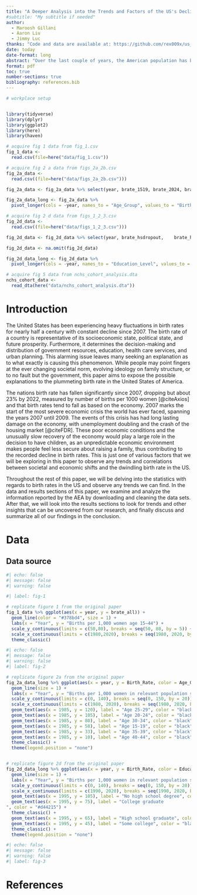 ```yaml
---
title: "A Deeper Analysis into the Trends and Factors of the US's Declining Birth Rates"
#subtitle: "My subtitle if needed"
author: 
  - Maroosh Gillani
  - Aaron Liu
  - Jimmy Luc
thanks: "Code and data are available at: https://github.com/rex009x/us_birth_rates/tree/master/data . A replication of various aspects in this paper are available at: LINK ."
date: today
date-format: long
abstract: "Over the last couple of years, the American population has been witnessing a steady decline in their birth rates, as suggested by [@citeOriginalReplication]'s data from the American Economic Association. Through the analysis of multiple different factors, such as age and education, we notice a continual decline in birth rate starting from the year 2007. We explore how different social, cultural, and economic effects play a part in this worrying trend. This report sheds light on how the societal trends in the recent years have affected the American citizens in the last few decades, and how these patterns have played a part in this downward trend as people adapt to them."
format: pdf
toc: true
number-sections: true
bibliography: references.bib
---
```

```r
# workplace setup


library(tidyverse)
library(dplyr)
library(ggplot2)
library(here)
library(haven)

# acquire fig 1 data from fig_1.csv
fig_1_data <- 
  read.csv(file=here("data/fig_1.csv"))

# acquire fig 2 a data from figs_2a_2b.csv
fig_2a_data <-
  read.csv((file=here("data/figs_2a_2b.csv")))

fig_2a_data <- fig_2a_data %>% select(year, brate_1519, brate_2024, brate_2529, brate_3034, brate_3539, brate_4044)

fig_2a_data_long <- fig_2a_data %>%
  pivot_longer(cols = -year, names_to = "Age_Group", values_to = "Birth_Rate")

# acquire fig 2 d data from figs_1_2_3.csv
fig_2d_data <-
  read.csv((file=here("data/figs_1_2_3.csv")))

fig_2d_data <- fig_2d_data %>% select(year, brate_hsdropout,	brate_hsgrad,	brate_somecol,	brate_colgrad)

fig_2d_data <- na.omit(fig_2d_data)

fig_2d_data_long <- fig_2d_data %>%
  pivot_longer(cols = -year, names_to = "Education_Level", values_to = "Birth_Rate")

# acquire fig 5 data from nchs_cohort_analysis.dta
nchs_cohort_data <- 
  read_dta(here("data/nchs_cohort_analysis.dta"))
```

\newpage
# Introduction

The United States has been experiencing heavy fluctuations in birth rates for nearly half a century with constant decline since 2007. The birth rate of a country is representative of its socioeconomic state, political state, and future prosperity. Furthermore, it determines the decision-making and distribution of government resources, education, health care services, and urban planning. This alarming issue leaves many seeking an explanation as to what exactly is causing this phenomenon. While people may point fingers at the ever changing societal norm, evolving ideology on family structure, or to no fault but the government, this paper aims to expose the possible explanations to the plummeting birth rate in the United States of America.

The nations birth rate has fallen significantly since 2007, dropping but about 23% by 2022, measured by number of births per 1000 women [@citeAxios] and that birth rates tend to fall as based on the economy. 2007 marks the start of the most severe economic crisis the world has ever faced, spanning the years 2007 until 2009. The events of this crisis has had long lasting damage on the economy, with unemployment doubling and the crash of the housing market [@citeFDR]. These poor economic conditions and the unusually slow recovery of the economy would play a large role in the decision to have children, as an unpredictable economic environment makes people feel less secure about raising a family, thus contributing to the recorded decline in birth rates. This is just one of various factors that we will be exploring in this paper to observe any trends and correlations between societal and economic shifts and the dwindling birth rate in the US.

Throughout the rest of this paper, we will be delving into the statistics with regards to birth rates in the US and observe any trends we can find. In the data and results sections of this paper, we examine and analyze the information reported by the AEA by downloading and cleaning the data sets. After that, we will look into the results sections to look for trends and other insights that can be uncovered from our research, and finally discuss and summarize all of our findings in the conclusion.

# Data

## Data source


```r
#| echo: false
#| message: false
#| warning: false

#| label: fig-1

# replicate figure 1 from the original paper
fig_1_data %>% ggplot(aes(x = year, y = brate_all)) +
  geom_line(color = "#378bd4", size = 1) +
  labs(x = "Year", y = "Births per 1,000 women age 15–44") +
  scale_y_continuous(limits = c(50,80), breaks = seq(50, 80, by = 5)) +
  scale_x_continuous(limits = c(1980,2020), breaks = seq(1980, 2020, by = 5)) +
  theme_classic()
```

```r
#| echo: false
#| message: false
#| warning: false
#| label: fig-2

# replicate figure 2a from the original paper
fig_2a_data_long %>% ggplot(aes(x = year, y = Birth_Rate, color = Age_Group)) +
  geom_line(size = 1) +
  labs(x = "Year", y = "Births per 1,000 women in relevant population subgroup", color = "Age Group", caption = "Five-year age group") +
  scale_y_continuous(limits = c(0, 140), breaks = seq(0, 150, by = 20)) +
  scale_x_continuous(limits = c(1980, 2020), breaks = seq(1980, 2020, by = 5)) +
  geom_text(aes(x = 1985, y = 120), label = "Age 25-29", color = "black") +
  geom_text(aes(x = 1985, y = 105), label = "Age 20-24", color = "black") +
  geom_text(aes(x = 1985, y = 80), label = "Age 30-34", color = "black") +
  geom_text(aes(x = 1985, y = 58), label = "Age 15-19", color = "black") +
  geom_text(aes(x = 1985, y = 33), label = "Age 35-39", color = "black") +
  geom_text(aes(x = 1985, y = 10), label = "Age 40-44", color = "black") +
  theme_classic() +
  theme(legend.position = "none")


# replicate figure 2d from the original paper
fig_2d_data_long %>% ggplot(aes(x = year, y = Birth_Rate, color = Education_Level)) +
  geom_line(size = 1) +
  labs(x = "Year", y = "Births per 1,000 women in relevant population subgroup", color = "Education Level", caption = "Mother’s level of education (ages 20–44)") +
  scale_y_continuous(limits = c(0, 140), breaks = seq(0, 150, by = 20)) +
  scale_x_continuous(limits = c(1990, 2020), breaks = seq(1990, 2020, by = 5)) +
  geom_text(aes(x = 1995, y = 105), label = "No high school degree", color = "black") +
  geom_text(aes(x = 1995, y = 75), label = "College graduate
", color = "#d44215") +
  theme_classic() +
  geom_text(aes(x = 1995, y = 65), label = "High school graduate", color = "#0cc4be") +
  geom_text(aes(x = 1995, y = 45), label = "Some college", color = "black") +
  theme_classic() +
  theme(legend.position = "none")
```

```r
#| echo: false
#| message: false
#| warning: false
#| label: fig-3


```
# References


